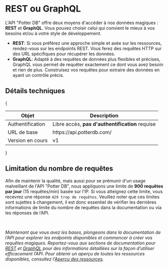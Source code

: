 
# REST ou GraphQL
L'API "Potter DB" offre deux moyens d'accéder à nos données magiques :  **REST** et **GraphQL**. Vous pouvez choisir celui qui convient le mieux à vos besoins et/ou à votre style de développement.
- **REST**: Si vous préférez une approche simple et axée sur les ressources, rendez-vous sur les endpoints REST. Vous ferez des requêtes HTTP sur des URL spécifiques pour récupérer les données.
- **GraphQL**: Adapté à des requêtes de données plus flexibles et précises, GraphQL vous permet de requêter exactement ce dont vous avez besoin et rien de plus. Construisez vos requêtes pour extraire des données en ayant un contrôle précis.

## Détails techniques
{
<table>
  <thead>
    <tr>
      <th>Objet</th>
      <th>Description</th>
    </tr>
  </thead>
  <tbody>
    <tr>
      <td>Authentification</td>
      <td>Libre accès, <b>pas d'authentification</b> requise</td>
    </tr>
    <tr>
      <td>URL de base</td>
      <td>
        https://api.potterdb.com/
      </td>
    </tr>
    <tr>
      <td>Version en cours</td>
      <td>v1</td>
    </tr>
  </tbody>
</table>
}

## Limitation du nombre de requêtes

Afin de maintenir la qualité, mais aussi pour se prémunir d'un usage malveillant de l'API "Potter DB", nous appliquons une limite de **900 requêtes par jour** (15 requêtes/min) basée sur l'IP. Si vous atteignez cette limite, vous recevrez une réponse `429 trop de requêtes`.
Veuillez noter que ces limites sont sujettes à changement, il est donc essentiel de vérifier les dernières informations de limite du nombre de requêtes dans la documentation ou via les réponses de l’API.

<br />

_Maintenant que vous avez les bases, plongeons dans la documentation de l’API pour explorer les endpoints disponibles et commencer à créer vos requêtes magiques.
Reportez-vous aux sections de documentation pour [REST](/apis/rest) et [GraphQL](apis/graphql) pour des informations détaillées sur la façon d’utiliser efficacement l’API.
Pour obtenir un aperçu de toutes les ressources disponibles, consultez l'[Aperçu des ressources](/ressources)._